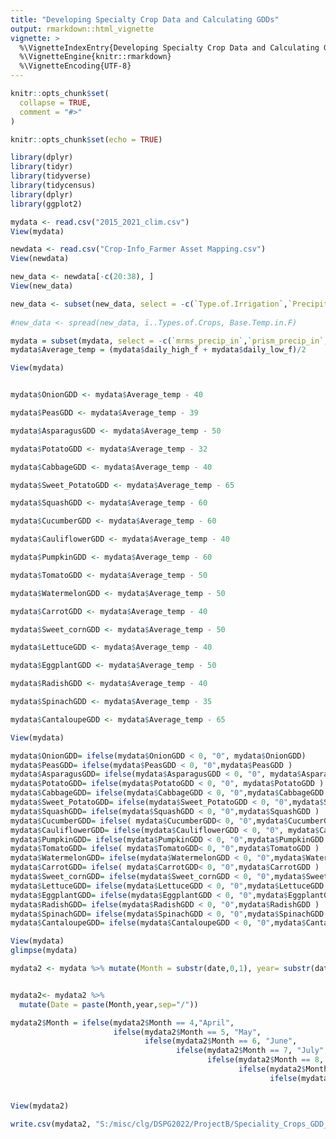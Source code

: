 ```yaml
---
title: "Developing Specialty Crop Data and Calculating GDDs"
output: rmarkdown::html_vignette
vignette: >
  %\VignetteIndexEntry{Developing Specialty Crop Data and Calculating GDDs}
  %\VignetteEngine{knitr::rmarkdown}
  %\VignetteEncoding{UTF-8}
---
```


```r
knitr::opts_chunk$set(
  collapse = TRUE,
  comment = "#>"
)
```
```r
knitr::opts_chunk$set(echo = TRUE)
```

```r
library(dplyr)
library(tidyr)
library(tidyverse)
library(tidycensus)
library(dplyr)
library(ggplot2)
```

```r
mydata <- read.csv("2015_2021_clim.csv")
View(mydata)

newdata <- read.csv("Crop-Info_Farmer Asset Mapping.csv")
View(newdata)
```

```r
new_data <- newdata[-c(20:38), ] 
View(new_data)

new_data <- subset(new_data, select = -c(`Type.of.Irrigation`,`Precipitation`, `X`, `X.1`))
  
#new_data <- spread(new_data, ï..Types.of.Crops, Base.Temp.in.F)

mydata = subset(mydata, select = -c(`mrms_precip_in`,`prism_precip_in`,`X12z_high_f`,`climate_daily_high_f`,`X12z_low_f`,`climate_daily_low_f`,`daily_precip_in`,`X12z_precip_in`,`climate_daily_precip_in` ) )
mydata$Average_temp = (mydata$daily_high_f + mydata$daily_low_f)/2

View(mydata)


mydata$OnionGDD <- mydata$Average_temp - 40

mydata$PeasGDD <- mydata$Average_temp - 39

mydata$AsparagusGDD <- mydata$Average_temp - 50

mydata$PotatoGDD <- mydata$Average_temp - 32

mydata$CabbageGDD <- mydata$Average_temp - 40

mydata$Sweet_PotatoGDD <- mydata$Average_temp - 65

mydata$SquashGDD <- mydata$Average_temp - 60

mydata$CucumberGDD <- mydata$Average_temp - 60

mydata$CauliflowerGDD <- mydata$Average_temp - 40

mydata$PumpkinGDD <- mydata$Average_temp - 60

mydata$TomatoGDD <- mydata$Average_temp - 50

mydata$WatermelonGDD <- mydata$Average_temp - 50

mydata$CarrotGDD <- mydata$Average_temp - 40

mydata$Sweet_cornGDD <- mydata$Average_temp - 50

mydata$LettuceGDD <- mydata$Average_temp - 40

mydata$EggplantGDD <- mydata$Average_temp - 50

mydata$RadishGDD <- mydata$Average_temp - 40

mydata$SpinachGDD <- mydata$Average_temp - 35

mydata$CantaloupeGDD <- mydata$Average_temp - 65

View(mydata)

mydata$OnionGDD= ifelse(mydata$OnionGDD < 0, "0", mydata$OnionGDD)
mydata$PeasGDD= ifelse(mydata$PeasGDD < 0, "0",mydata$PeasGDD )
mydata$AsparagusGDD= ifelse(mydata$AsparagusGDD < 0, "0", mydata$AsparagusGDD )
mydata$PotatoGDD= ifelse(mydata$PotatoGDD < 0, "0", mydata$PotatoGDD )
mydata$CabbageGDD= ifelse(mydata$CabbageGDD < 0, "0",mydata$CabbageGDD )
mydata$Sweet_PotatoGDD= ifelse(mydata$Sweet_PotatoGDD < 0, "0",mydata$Sweet_PotatoGDD )
mydata$SquashGDD= ifelse(mydata$SquashGDD < 0, "0",mydata$SquashGDD )
mydata$CucumberGDD= ifelse( mydata$CucumberGDD< 0, "0",mydata$CucumberGDD )
mydata$CauliflowerGDD= ifelse(mydata$CauliflowerGDD < 0, "0", mydata$CauliflowerGDD)
mydata$PumpkinGDD= ifelse(mydata$PumpkinGDD < 0, "0",mydata$PumpkinGDD )
mydata$TomatoGDD= ifelse( mydata$TomatoGDD< 0, "0",mydata$TomatoGDD )
mydata$WatermelonGDD= ifelse(mydata$WatermelonGDD < 0, "0",mydata$WatermelonGDD )
mydata$CarrotGDD= ifelse( mydata$CarrotGDD< 0, "0",mydata$CarrotGDD )
mydata$Sweet_cornGDD= ifelse(mydata$Sweet_cornGDD < 0, "0",mydata$Sweet_cornGDD )
mydata$LettuceGDD= ifelse(mydata$LettuceGDD < 0, "0",mydata$LettuceGDD )
mydata$EggplantGDD= ifelse(mydata$EggplantGDD < 0, "0",mydata$EggplantGDD )
mydata$RadishGDD= ifelse(mydata$RadishGDD < 0, "0",mydata$RadishGDD )
mydata$SpinachGDD= ifelse(mydata$SpinachGDD < 0, "0",mydata$SpinachGDD )
mydata$CantaloupeGDD= ifelse(mydata$CantaloupeGDD < 0, "0",mydata$CantaloupeGDD )

View(mydata)
glimpse(mydata)
```
```r
mydata2 <- mydata %>% mutate(Month = substr(date,0,1), year= substr(date, (nchar(date)-3), nchar(date))) %>% mutate(Month = ifelse(Month ==1,10,Month))%>% group_by(year, Month) %>% summarise(acc_gdd_onion= sum(as.numeric(OnionGDD)),acc_gdd_peas = sum(as.numeric(PeasGDD)), acc_gdd_asparaguss = sum(as.numeric(AsparagusGDD)), acc_gdd_potato = sum(as.numeric(PotatoGDD)), acc_gdd_cabbage = sum(as.numeric(CabbageGDD)), acc_gdd_sweet_potato = sum(as.numeric(Sweet_PotatoGDD)), acc_gdd_Squash = sum(as.numeric(SquashGDD)), acc_gdd_cucumber = sum(as.numeric(CucumberGDD)), acc_gdd_Cauliflower = sum(as.numeric(CauliflowerGDD)), acc_gdd_Pumpkin = sum(as.numeric(PumpkinGDD)), acc_gdd_Tomato = sum(as.numeric(TomatoGDD)), acc_gdd_Watermelon = sum(as.numeric(WatermelonGDD)), acc_gdd_carrot = sum(as.numeric(CarrotGDD)), acc_gdd_sweet_corn = sum(as.numeric(Sweet_cornGDD)), acc_gdd_lettuce = sum(as.numeric(LettuceGDD)), acc_gdd_Eggplant = sum(as.numeric(EggplantGDD)), acc_gdd_radish = sum(as.numeric(RadishGDD)), acc_gdd_spinach = sum(as.numeric(SpinachGDD)), acc_gdd_cantaloupe = sum(as.numeric(CantaloupeGDD)))


mydata2<- mydata2 %>%
  mutate(Date = paste(Month,year,sep="/"))

mydata2$Month = ifelse(mydata2$Month == 4,"April",
                       ifelse(mydata2$Month == 5, "May",
                              ifelse(mydata2$Month == 6, "June",
                                     ifelse(mydata2$Month == 7, "July",
                                            ifelse(mydata2$Month == 8, "August",
                                                   ifelse(mydata2$Month == 9, "September",
                                                          ifelse(mydata2$Month == 10,"October", mydata2$Month))))))) 

                                                                                                                                                                                                                                                                                               
View(mydata2)
```

```r
write.csv(mydata2, "S:/misc/clg/DSPG2022/ProjectB/Speciality_Crops_GDD_cleaned_2015-2021.csv", row.names = FALSE)
```
